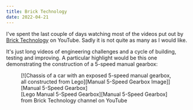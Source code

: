 ```yaml
---
title: Brick Technology
date: 2022-04-21
---
```


I've spent the last couple of days watching most of the videos put out by [Brick
Technology] on YouTube. Sadly it is not quite as many as I would like.

It's just long videos of engineering challenges and a cycle of building, testing
and improving. A particular highlight would be this one demonstrating the
construction of a 5-speed manual gearbox:

<figure>
  [![Chassis of a car with an exposed 5-speed manual gearbox, all constructed from Lego][Manual 5-Speed Gearbox Image]][Manual 5-Speed Gearbox]
  <figcaption>
    [Lego Manual 5-Speed Gearbox][Manual 5-Speed Gearbox] from Brick Technology
    channel on YouTube
  </figcaption>
</figure>

[Brick Technology]: https://www.youtube.com/c/BrickTechnology
[Manual 5-Speed Gearbox]: https://www.youtube.com/watch?v=GvyPYZv2EsU
[Manual 5-Speed Gearbox Image]: /images/brick-technology.jpg
